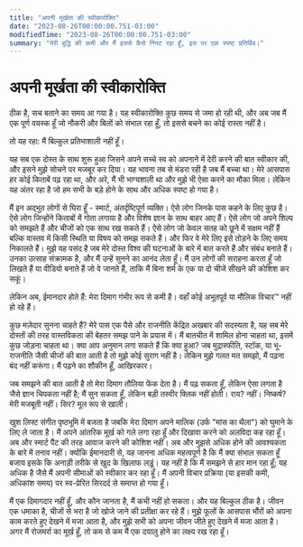 ```yaml
---
title: "अपनी मूर्खता की स्वीकारोक्ति"
date: "2023-08-26T00:00:00.751-03:00"
modifiedTime: "2023-08-26T00:00:00.751-03:00"
summary: "मेरी बुद्धि की कमी और मैं इससे कैसे निपट रहा हूँ, इस पर एक स्पष्ट प्रतिबिंब।"
---
```


# अपनी मूर्खता की स्वीकारोक्ति

ठीक है, सच बताने का समय आ गया है। यह स्वीकारोक्ति कुछ समय से जमा हो रही थी, और अब जब मैं एक पूर्ण वयस्क हूँ जो नौकरी और बिलों को संभाल रहा हूँ, तो इससे बचने का कोई रास्ता नहीं है।

तो यह रहा: मैं बिल्कुल प्रतिभाशाली नहीं हूँ।

यह सब एक दोस्त के साथ शुरू हुआ जिसने अपने सच्चे स्व को अपनाने में देरी करने की बात स्वीकार की, और इसने मुझे सोचने पर मजबूर कर दिया। यह भावना तब से मंडरा रही है जब मैं बच्चा था। मेरे आसपास हर कोई किताबें पढ़ रहा था, और अरे, मैं भी भाग्यशाली था और मुझे भी ऐसा करने का मौका मिला। लेकिन यह अंतर रहा है जो हम सभी के बड़े होने के साथ और अधिक स्पष्ट हो गया है।

मैं इन अद्भुत लोगों से घिरा हूँ - स्मार्ट, अंतर्दृष्टिपूर्ण व्यक्ति। ऐसे लोग जिनके पास कहने के लिए कुछ है। ऐसे लोग जिन्होंने किताबों में गोता लगाया है और विशेष ज्ञान के साथ बाहर आए हैं। ऐसे लोग जो अपने शिल्प को समझते हैं और चीजों को एक साथ रख सकते हैं। ऐसे लोग जो केवल सतह को छूने में सक्षम नहीं हैं बल्कि वास्तव में किसी स्थिति या विषय को समझ सकते हैं। और फिर वे मेरे लिए इसे तोड़ने के लिए समय निकालते हैं। मुझे यह पसंद है जब मेरे दोस्त विश्व की घटनाओं के बारे में बात करते हैं और संबंध बनाते हैं। उनका उत्साह संक्रामक है, और मैं उन्हें सुनने का आनंद लेता हूँ। मैं उन लोगों की सराहना करता हूँ जो लिखते हैं या वीडियो बनाते हैं जो वे जानते हैं, ताकि मैं बिना शर्म के एक या दो चीजें सीखने की कोशिश कर सकूं।

लेकिन अब, ईमानदार होते हैं: मेरा दिमाग गंभीर रूप से कमी है। वहाँ कोई अभूतपूर्व या मौलिक विचार™ नहीं हो रहे हैं।

कुछ मज़ेदार सुनना चाहते हैं? मेरे पास एक पैसे और राजनीति केंद्रित अखबार की सदस्यता है, यह सब मेरे दोस्तों की तरह वास्तविकता की बेहतर समझ पाने के प्रयास में। मैं बातचीत में शामिल होना चाहता था, इसमें कुछ जोड़ना चाहता था। क्या आप अनुमान लगा सकते हैं कि क्या हुआ? जब मुद्रास्फीति, स्टॉक, या भू-राजनीति जैसी चीजों की बात आती है तो मुझे कोई सुराग नहीं है। लेकिन मुझे गलत मत समझो, मैं पढ़ना बंद नहीं करूंगा। मैं पढ़ने का शौकीन हूँ, आखिरकार।

जब समझने की बात आती है तो मेरा दिमाग तौलिया फेंक देता है। मैं पढ़ सकता हूँ, लेकिन ऐसा लगता है जैसे ज्ञान चिपकता नहीं है; मैं सुन सकता हूँ, लेकिन बड़ी तस्वीर क्लिक नहीं होती। राय? नहीं। निष्कर्ष? मेरी मजबूती नहीं। सिर? मूल रूप से खाली।

खुश लिफ्ट संगीत पृष्ठभूमि में बजता है जबकि मेरा दिमाग अपने मालिक (उर्फ "मांस का थैला") को घुमाने के लिए ले जाता है। मैं अपने आंतरिक मूर्ख को गले लगा रहा हूँ और दिखावा करने को अलविदा कह रहा हूँ। अब और स्मार्ट पैंट की तरह आवाज करने की कोशिश नहीं। अब और मुझसे अधिक होने की आवश्यकता के बारे में तनाव नहीं। क्योंकि ईमानदारी से, यह जानना अधिक महत्वपूर्ण है कि मैं क्या संभाल सकता हूँ बजाय इसके कि अनाड़ी तरीके से खुद के खिलाफ लड़ूं। यह नहीं है कि मैं समझने से हार मान रहा हूँ; यह अधिक है जैसे मैं अपनी सीमाओं को स्वीकार कर रहा हूँ। मैं अपनी विचार प्रक्रिया (या इसकी कमी, अधिकांश समय) पर स्व-प्रेरित सिरदर्द से समाप्त हो गया हूँ।

मैं एक दिमागदार नहीं हूँ, और कौन जानता है, मैं कभी नहीं हो सकता। और यह बिल्कुल ठीक है। जीवन एक धमाका है, चीजों से भरा है जो खोजे जाने की प्रतीक्षा कर रहे हैं। मुझे फूलों के आसपास भौंरों को अपना काम करते हुए देखने में मजा आता है, और मुझे सभी को अपना जीवन जीते हुए देखने में मजा आता है। अगर मैं रोजमर्रा का मूर्ख हूँ, तो कम से कम मैं एक दयालु होने का लक्ष्य रख रहा हूँ।
